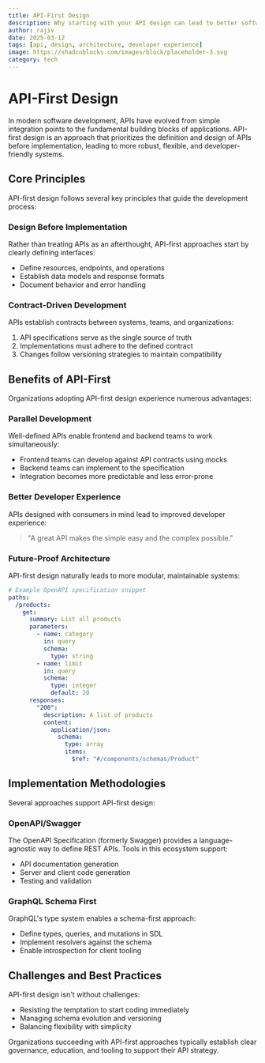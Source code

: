 ```yaml
---
title: API-First Design
description: Why starting with your API design can lead to better software architecture and developer experience
author: rajiv
date: 2025-03-12
tags: [api, design, architecture, developer experience]
image: https://shadcnblocks.com/images/block/placeholder-3.svg
category: tech
---
```


# API-First Design

In modern software development, APIs have evolved from simple integration points to the fundamental building blocks of applications. API-first design is an approach that prioritizes the definition and design of APIs before implementation, leading to more robust, flexible, and developer-friendly systems.

## Core Principles

API-first design follows several key principles that guide the development process:

### Design Before Implementation

Rather than treating APIs as an afterthought, API-first approaches start by clearly defining interfaces:

- Define resources, endpoints, and operations
- Establish data models and response formats
- Document behavior and error handling

### Contract-Driven Development

APIs establish contracts between systems, teams, and organizations:

1. API specifications serve as the single source of truth
2. Implementations must adhere to the defined contract
3. Changes follow versioning strategies to maintain compatibility

## Benefits of API-First

Organizations adopting API-first design experience numerous advantages:

### Parallel Development

Well-defined APIs enable frontend and backend teams to work simultaneously:

- Frontend teams can develop against API contracts using mocks
- Backend teams can implement to the specification
- Integration becomes more predictable and less error-prone

### Better Developer Experience

APIs designed with consumers in mind lead to improved developer experience:

> "A great API makes the simple easy and the complex possible."

### Future-Proof Architecture

API-first design naturally leads to more modular, maintainable systems:

```yaml
# Example OpenAPI specification snippet
paths:
  /products:
    get:
      summary: List all products
      parameters:
        - name: category
          in: query
          schema:
            type: string
        - name: limit
          in: query
          schema:
            type: integer
            default: 20
      responses:
        "200":
          description: A list of products
          content:
            application/json:
              schema:
                type: array
                items:
                  $ref: "#/components/schemas/Product"
```

## Implementation Methodologies

Several approaches support API-first design:

### OpenAPI/Swagger

The OpenAPI Specification (formerly Swagger) provides a language-agnostic way to define REST APIs. Tools in this ecosystem support:

- API documentation generation
- Server and client code generation
- Testing and validation

### GraphQL Schema First

GraphQL's type system enables a schema-first approach:

- Define types, queries, and mutations in SDL
- Implement resolvers against the schema
- Enable introspection for client tooling

## Challenges and Best Practices

API-first design isn't without challenges:

- Resisting the temptation to start coding immediately
- Managing schema evolution and versioning
- Balancing flexibility with simplicity

Organizations succeeding with API-first approaches typically establish clear governance, education, and tooling to support their API strategy.
